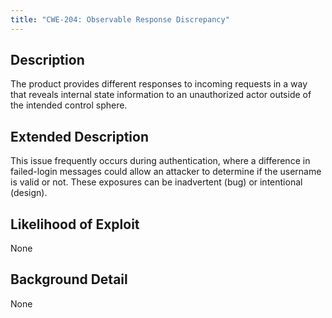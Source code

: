 ```yaml
---
title: "CWE-204: Observable Response Discrepancy"
---
```


## Description
The product provides different responses to incoming requests in a way that reveals internal state information to an unauthorized actor outside of the intended control sphere.

## Extended Description
This issue frequently occurs during authentication, where a difference in failed-login messages could allow an attacker to determine if the username is valid or not. These exposures can be inadvertent (bug) or intentional (design).

## Likelihood of Exploit
None

## Background Detail
None
        